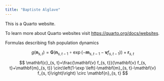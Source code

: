```yaml
---
title: "Baptiste Alglave"
---
```


This is a Quarto website.

To learn more about Quarto websites visit <https://quarto.org/docs/websites>.

Formulas describing fish population dynamics

$$
g\left(\mathbf{n}_{s, t}\right)=\mathbf{G}\left(\mathbf{n}_{s, t-1} \circ \exp \left(-\mathbf{m}_{s, t-1}-\mathbf{v} f_{s, t-1}\right)\right)+\mathbf{r}_{s, t}
$$

$$
\mathbf{c}_{s, t}=\frac{\mathbf{v} f_{s, t}}{\mathbf{v} f_{s, t}+\mathbf{m}_{s, t}} \circ\left(1-\exp \left(-\mathbf{m}_{s, t}-\mathbf{v} f_{s, t}\right)\right) \circ \mathbf{n}_{s, t}
$$
